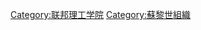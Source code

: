 {{Commonscat|ETH Zurich}}
{{catmore|苏黎世联邦理工学院}}

[[Category:联邦理工学院|Category:联邦理工学院]]
[[Category:蘇黎世組織|Category:蘇黎世組織]]